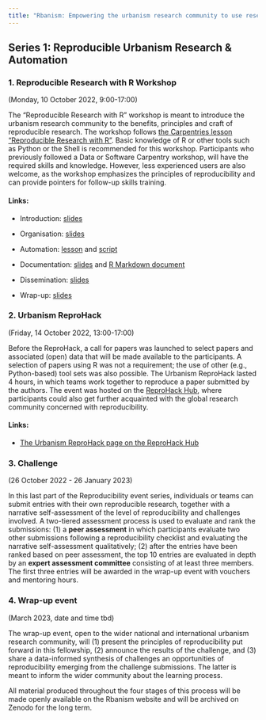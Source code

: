 ```yaml
---
title: "Rbanism: Empowering the urbanism research community to use research software effectively and with confidence"
---
```


## Series 1: Reproducible Urbanism Research & Automation

### 1. Reproducible Research with R Workshop

(Monday, 10 October 2022, 9:00-17:00)

The "Reproducible Research with R" workshop is meant to introduce the urbanism research community to the benefits, principles and craft of reproducible research. The workshop follows [the Carpentries lesson "Reproducible Research with R"](https://datacarpentry.org/rr-workshop/). Basic knowledge of R or other tools such as Python or the Shell is recommended for this workshop. Participants who previously followed a Data or Software Carpentry workshop, will have the required skills and knowledge. However, less experienced users are also welcome, as the workshop emphasizes the principles of reproducibility and can provide pointers for follow-up skills training.

#### Links:

- Introduction: [slides](https://rbanism.github.io/repro-r-workshop/documents/01-intro-slides.html)

- Organisation: [slides](https://rbanism.github.io/repro-r-workshop/documents/02-organization-slides.html)

- Automation: [lesson](https://rbanism.github.io/repro-r-workshop/documents/03-automation.html) and [script](https://github.com/Rbanism/repro-r-workshop-livecode/blob/main/R/my-first-R-script.R)

- Documentation: [slides](https://rbanism.github.io/repro-r-workshop/documents/04-literate-programming-slides.html) and [R Markdown document](https://github.com/Rbanism/repro-r-workshop-livecode/blob/main/documents/my-awesome-report.Rmd)

- Dissemination: [slides](https://rbanism.github.io/repro-r-workshop/documents/05-publishing-slides.html)

- Wrap-up: [slides](https://rbanism.github.io/repro-r-workshop/documents/06-wrap-up.html)


### 2. Urbanism ReproHack

(Friday, 14 October 2022, 13:00-17:00)

Before the ReproHack, a call for papers was launched to select papers and associated (open) data that will be made available to the participants. A selection of papers using R was not a requirement; the use of other (e.g., Python-based) tool sets was also possible. The Urbanism ReproHack lasted 4 hours, in which teams work together to reproduce a paper submitted by the authors. The event was hosted on the [ReproHack Hub](https://www.reprohack.org/), where participants could also get further acquainted with the global research community concerned with reproducibility.

#### Links:

- [The Urbanism ReproHack page on the ReproHack Hub](https://www.reprohack.org/event/21/)

### 3. Challenge

(26 October 2022 - 26 January 2023)

In this last part of the Reproducibility event series,  individuals or teams can submit entries with their own reproducible research, together with a narrative self-assessment of the level of reproducibility and challenges involved. A two-tiered assessment process is used to evaluate and rank the submissions: (1) a **peer assessment** in which participants evaluate two other submissions following a reproducibility checklist and evaluating the narrative self-assessment qualitatively; (2) after the entries have been ranked based on peer assessment, the top 10 entries are evaluated in depth by an **expert assessment committee** consisting of at least three members. The first three entries will be awarded in the wrap-up event with vouchers and mentoring hours.

### 4. Wrap-up event

(March 2023, date and time tbd)

The wrap-up event, open to the wider national and international urbanism research community, will (1) present the principles of reproducibility put forward in this fellowship, (2) announce the results of the challenge, and (3) share a data-informed synthesis of challenges an opportunities of reproducibility emerging from the challenge submissions. The latter is meant to inform the wider community about the learning process.

All material produced throughout the four stages of this process will be made openly available on the Rbanism website and will be archived on Zenodo for the long term.
